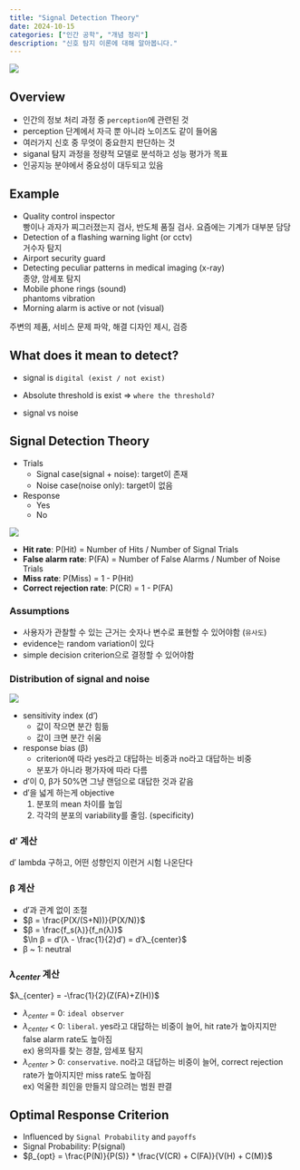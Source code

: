 ```yaml
---
title: "Signal Detection Theory"
date: 2024-10-15
categories: ["인간 공학", "개념 정리"]
description: "신호 탐지 이론에 대해 알아봅니다."
---
```


![](/img/human-thumb.jpg){.post-thumbnail}

## Overview

- 인간의 정보 처리 과정 중 `perception`에 관련된 것
- perception 단계에서 자극 뿐 아니라 노이즈도 같이 들어옴
- 여러가지 신호 중 무엇이 중요한지 판단하는 것
- siganal 탐지 과정을 정량적 모델로 분석하고 성능 평가가 목표
- 인공지능 분야에서 중요성이 대두되고 있음

## Example

- Quality control inspector  
  빵이나 과자가 찌그러졌는지 검사, 반도체 품질 검사. 요즘에는 기계가 대부분 담당
- Detection of a flashing warning light (or cctv)  
  거수자 탐지
- Airport security guard
- Detecting peculiar patterns in medical imaging (x-ray)  
  종양, 암세포 탐지
- Mobile phone rings (sound)  
  phantoms vibration
- Morning alarm is active or not (visual)

주변의 제품, 서비스 문제 파악, 해결 디자인 제시, 검증

## What does it mean to detect?

- signal is `digital (exist / not exist)`
- Absolute threshold is exist => `where the threshold?`

- signal vs noise

## Signal Detection Theory

- Trials  
  - Signal case(signal + noise): target이 존재
  - Noise case(noise only): target이 없음

- Response
  - Yes
  - No

![](/img/signal-detection.png)

- **Hit rate**: P(Hit) = Number of Hits / Number of Signal Trials
- **False alarm rate**: P(FA) = Number of False Alarms / Number of Noise Trials
- **Miss rate**: P(Miss) = 1 - P(Hit)
- **Correct rejection rate**: P(CR) = 1 - P(FA)

### Assumptions

- 사용자가 관찰할 수 있는 근거는 숫자나 변수로 표현할 수 있어야함 (`유사도`)
- evidence는 random variation이 있다
- simple decision criterion으로 결정할 수 있어야함

### Distribution of signal and noise

![](/img/distribution.png)  

- sensitivity index (d')  
  - 값이 작으면 분간 힘듦
  - 값이 크면 분간 쉬움
- response bias (β)  
  - criterion에 따라 yes라고 대답하는 비중과 no라고 대답하는 비중
  - 분포가 아니라 평가자에 따라 다름

- d′이 0, β가 50%면 그냥 랜덤으로 대답한 것과 같음
- d′을 넓게 하는게 objective  
  1. 분포의 mean 차이를 높임
  2. 각각의 분포의 variability를 줄임. (specificity)

### d′ 계산

d′ lambda 구하고, 어떤 성향인지 이런거 시험 나온단다  

### β 계산

- d′과 관계 없이 조절  
- $β = \frac{P(X/(S+N))}{P(X/N)}$
- $β = \frac{f_s(λ)}{f_n(λ)}$  
  $\ln β = d′(λ - \frac{1}{2}d′) = d′λ_{center}$
- β ~ 1: neutral

### $λ_{center}$ 계산

$λ_{center} = -\frac{1}{2}(Z(FA)+Z(H))$


- $λ_{center}$ = 0: `ideal observer`
- $λ_{center}$ < 0: `liberal`. yes라고 대답하는 비중이 늘어, hit rate가 높아지지만 false alarm rate도 높아짐  
  ex) 용의자를 찾는 경찰, 암세포 탐지
- $λ_{center}$ > 0: `conservative`. no라고 대답하는 비중이 늘어, correct rejection rate가 높아지지만 miss rate도 높아짐  
  ex) 억울한 죄인을 만들지 않으려는 범원 판결

## Optimal Response Criterion

- Influenced by `Signal Probability` and `payoffs`
- Signal Probability: P(signal)
- $β_{opt} = \frac{P(N)}{P(S)} * \frac{V(CR) + C(FA)}{V(H) + C(M)}$

